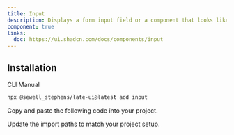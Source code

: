```yaml
---
title: Input
description: Displays a form input field or a component that looks like an input field.
component: true
links:
  doc: https://ui.shadcn.com/docs/components/input
---
```


## Installation

<Tabs defaultValue="cli">

<TabsList>
<TabsTrigger value="cli">CLI</TabsTrigger>
<TabsTrigger value="manual">Manual</TabsTrigger>
</TabsList>
<TabsContent value="cli">

```bash
npx @sewell_stephens/late-ui@latest add input
```

</TabsContent>

<TabsContent value="manual">

<Steps>

<Step>

Copy and paste the following code into your project.

</Step>

<ComponentSource name="input" />

<Step>

Update the import paths to match your project setup.

</Step>

</Steps>

</TabsContent>

</Tabs>
